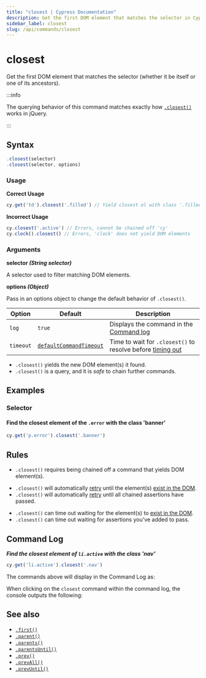 ```yaml
---
title: "closest | Cypress Documentation"
description: Get the first DOM element that matches the selector in Cypress (whether it be itself or one of its ancestors).
sidebar_label: closest
slug: /api/commands/closest
---
```


<ProductHeading product="app" />

# closest

Get the first DOM element that matches the selector (whether it be itself or one
of its ancestors).

:::info

The querying behavior of this command matches exactly how
[`.closest()`](https://api.jquery.com/closest) works in jQuery.

:::

## Syntax

```javascript
.closest(selector)
.closest(selector, options)
```

### Usage

<Icon name="check-circle" color="green" /> **Correct Usage**

```javascript
cy.get('td').closest('.filled') // Yield closest el with class '.filled'
```

<Icon name="exclamation-triangle" color="red" /> **Incorrect Usage**

```javascript
cy.closest('.active') // Errors, cannot be chained off 'cy'
cy.clock().closest() // Errors, 'clock' does not yield DOM elements
```

### Arguments

<Icon name="angle-right" /> **selector _(String selector)_**

A selector used to filter matching DOM elements.

<Icon name="angle-right" /> **options _(Object)_**

Pass in an options object to change the default behavior of `.closest()`.

| Option    | Default                                                           | Description                                                                         |
| --------- | ----------------------------------------------------------------- | ----------------------------------------------------------------------------------- |
| `log`     | `true`                                                            | Displays the command in the [Command log](/app/core-concepts/open-mode#Command-Log) |
| `timeout` | [`defaultCommandTimeout`](/app/references/configuration#Timeouts) | Time to wait for `.closest()` to resolve before [timing out](#Timeouts)             |

<HeaderYields />

- `.closest()` yields the new DOM element(s) it found.
- `.closest()` is a query, and it is _safe_ to chain further commands.

## Examples

### Selector

#### Find the closest element of the `.error` with the class 'banner'

```javascript
cy.get('p.error').closest('.banner')
```

## Rules

<HeaderRequirements />

- `.closest()` requires being chained off a command that yields DOM element(s).

<HeaderAssertions />

- `.closest()` will automatically [retry](/app/core-concepts/retry-ability)
  until the element(s)
  [exist in the DOM](/app/core-concepts/introduction-to-cypress#Implicit-Assertions).
- `.closest()` will automatically [retry](/app/core-concepts/retry-ability)
  until all chained assertions have passed.

<HeaderTimeouts />

- `.closest()` can time out waiting for the element(s) to
  [exist in the DOM](/app/core-concepts/introduction-to-cypress#Implicit-Assertions).
- `.closest()` can time out waiting for assertions you've added to pass.

## Command Log

**_Find the closest element of `li.active` with the class 'nav'_**

```javascript
cy.get('li.active').closest('.nav')
```

The commands above will display in the Command Log as:

<DocsImage
  src="/img/api/closest/find-closest-nav-element-in-test.png"
  alt="Command Log closest"
/>

When clicking on the `closest` command within the command log, the console
outputs the following:

<DocsImage
  src="/img/api/closest/closest-console-logs-elements-found.png"
  alt="console.log closest"
/>

## See also

- [`.first()`](/api/commands/first)
- [`.parent()`](/api/commands/parent)
- [`.parents()`](/api/commands/parents)
- [`.parentsUntil()`](/api/commands/parentsuntil)
- [`.prev()`](/api/commands/prev)
- [`.prevAll()`](/api/commands/prevall)
- [`.prevUntil()`](/api/commands/prevuntil)
